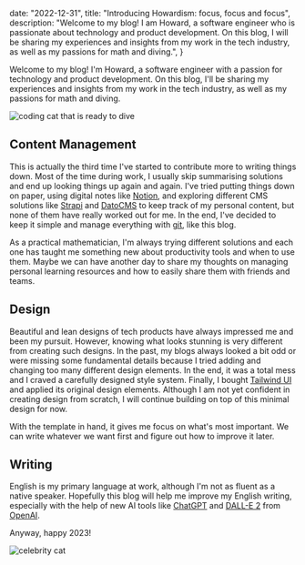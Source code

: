 
  date: "2022-12-31",
  title: "Introducing Howardism: focus, focus and focus",
  description:
    "Welcome to my blog! I am Howard, a software engineer who is passionate about technology and product development. On this blog, I will be sharing my experiences and insights from my work in the tech industry, as well as my passions for math and diving.",
}

Welcome to my blog! I'm Howard, a software engineer with a passion for technology and product development. On this blog, I'll be sharing my experiences and insights from my work in the tech industry, as well as my passions for math and diving.

<Image src={codingCat} alt="coding cat that is ready to dive" placeholder="blur" />

## Content Management

This is actually the third time I've started to contribute more to writing things down. Most of the time during work, I usually skip summarising solutions and end up looking things up again and again. I've tried putting things down on paper, using digital notes like [Notion](https://www.notion.so), and exploring different CMS solutions like [Strapi](https://strapi.io) and [DatoCMS](https://www.datocms.com) to keep track of my personal content, but none of them have really worked out for me. In the end, I've decided to keep it simple and manage everything with [git](http://git-scm.com), like this blog.

As a practical mathematician, I'm always trying different solutions and each one has taught me something new about productivity tools and when to use them. Maybe we can have another day to share my thoughts on managing personal learning resources and how to easily share them with friends and teams.

## Design

Beautiful and lean designs of tech products have always impressed me and been my pursuit. However, knowing what looks stunning is very different from creating such designs. In the past, my blogs always looked a bit odd or were missing some fundamental details because I tried adding and changing too many different design elements. In the end, it was a total mess and I craved a carefully designed style system. Finally, I bought [Tailwind UI](https://tailwindui.com) and applied its original design elements. Although I am not yet confident in creating design from scratch, I will continue building on top of this minimal design for now.

With the template in hand, it gives me focus on what's most important. We can write whatever we want first and figure out how to improve it later.

## Writing

English is my primary language at work, although I'm not as fluent as a native speaker. Hopefully this blog will help me improve my English writing, especially with the help of new AI tools like [ChatGPT](https://openai.com/blog/chatgpt/) and [DALL-E 2](https://openai.com/dall-e-2/) from [OpenAI](https://openai.com).

Anyway, happy 2023!

<Image src={celebratingCat} alt="celebrity cat" placeholder="blur" />
